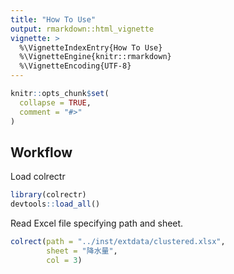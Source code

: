 ```yaml
---
title: "How To Use"
output: rmarkdown::html_vignette
vignette: >
  %\VignetteIndexEntry{How To Use}
  %\VignetteEngine{knitr::rmarkdown}
  %\VignetteEncoding{UTF-8}
---
```


```r
knitr::opts_chunk$set(
  collapse = TRUE,
  comment = "#>"
)
```

## Workflow

Load colrectr

```r
library(colrectr)
devtools::load_all()
```

Read Excel file specifying path and sheet.
```r
colrect(path = "../inst/extdata/clustered.xlsx",
        sheet = "降水量",
        col = 3)
```
